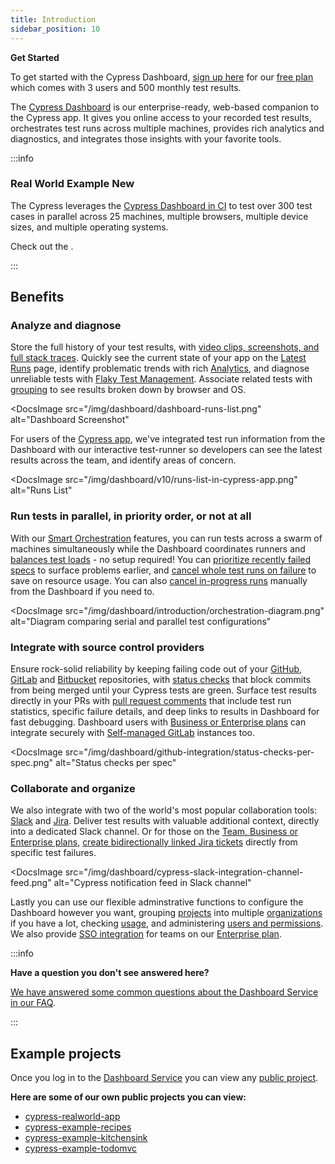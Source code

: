 ```yaml
---
title: Introduction
sidebar_position: 10
---
```


<Alert type="success">

<strong class="alert-header"><Icon name="star"></Icon> Get Started</strong>

To get started with the Cypress Dashboard,
[sign up here](https://dashboard.cypress.io/signup) for our
[free plan](https://www.cypress.io/pricing) which comes with 3 users and 500
monthly test results.

</Alert>

The [Cypress Dashboard](https://on.cypress.io/dashboard) is our
enterprise-ready, web-based companion to the Cypress app. It gives you online
access to your recorded test results, orchestrates test runs across multiple
machines, provides rich analytics and diagnostics, and integrates those insights
with your favorite tools.

<!-- textlint-disable -->

<DocsVideo src="https://youtube.com/embed/ezp60FUnjGg"></DocsVideo>

<!-- textlint-enable -->

:::info

### <Icon name="graduation-cap" /> Real World Example <Badge type="success">New</Badge>

The Cypress <Icon name="github" inline="true" contentType="rwa" /> leverages the
[Cypress Dashboard in CI](https://dashboard.cypress.io/projects/7s5okt) to test
over 300 test cases in parallel across 25 machines, multiple browsers, multiple
device sizes, and multiple operating systems.

Check out the
<Icon name="github" inline="true" callout="Real World App Dashboard" url="https://dashboard.cypress.io/projects/7s5okt" />.

:::

## Benefits

### Analyze and diagnose

Store the full history of your test results, with
[video clips, screenshots, and full stack traces](/guides/dashboard/runs#Test-failures).
Quickly see the current state of your app on the
[Latest Runs](/guides/dashboard/runs) page, identify problematic trends with
rich [Analytics](/guides/dashboard/analytics), and diagnose unreliable tests
with [Flaky Test Management](/guides/dashboard/flaky-test-management). Associate
related tests with
[grouping](/guides/guides/parallelization#Grouping-by-browser) to see results
broken down by browser and OS.

<DocsImage
  src="/img/dashboard/dashboard-runs-list.png"
  alt="Dashboard Screenshot"
></DocsImage>

For users of the [Cypress app](/guides/core-concepts/cypress-app), we've
integrated test run information from the Dashboard with our interactive
test-runner so developers can see the latest results across the team, and
identify areas of concern.

<DocsImage
  src="/img/dashboard/v10/runs-list-in-cypress-app.png"
  alt="Runs List"
></DocsImage>


### Run tests in parallel, in priority order, or not at all

With our [Smart Orchestration](/guides/dashboard/smart-orchestration) features,
you can run tests across a swarm of machines simultaneously while the Dashboard
coordinates runners and
[balances test loads](/guides/guides/parallelization#Balance-strategy) - no
setup required! You can
[prioritize recently failed specs](/guides/dashboard/smart-orchestration#Run-failed-specs-first)
to surface problems earlier, and
[cancel whole test runs on failure](/guides/dashboard/smart-orchestration#Cancel-test-run-when-a-test-fails)
to save on resource usage. You can also
[cancel in-progress runs](/guides/dashboard/runs#Cancel-run) manually from the
Dashboard if you need to.

<DocsImage
  src="/img/dashboard/introduction/orchestration-diagram.png"
  alt="Diagram comparing serial and parallel test configurations"
></DocsImage>

### Integrate with source control providers

Ensure rock-solid reliability by keeping failing code out of your
[GitHub](https://github.com), [GitLab](https://gitlab.com) and
[Bitbucket](https://bitbucket.org) repositories, with
[status checks](/guides/dashboard/github-integration#Status-checks) that block
commits from being merged until your Cypress tests are green. Surface test
results directly in your PRs with
[pull request comments](/guides/dashboard/github-integration#Pull-request-comments)
that include test run statistics, specific failure details, and deep links to
results in Dashboard for fast debugging. Dashboard users with
[Business or Enterprise plans](https://www.cypress.io/pricing/) can integrate
securely with
[Self-managed GitLab](https://docs.gitlab.com/ee/subscriptions/self_managed/)
instances too.

<DocsImage
  src="/img/dashboard/github-integration/status-checks-per-spec.png"
  alt="Status checks per spec"
></DocsImage>

### Collaborate and organize

We also integrate with two of the world's most popular collaboration tools:
[Slack](https://slack.com/) and [Jira](https://www.atlassian.com/software/jira).
Deliver test results with valuable additional context, directly into a dedicated
Slack channel. Or for those on the
[Team, Business or Enterprise plans](https://www.cypress.io/pricing/),
[create bidirectionally linked Jira tickets](/guides/dashboard/jira-integration#Creating-a-Jira-issue-for-a-test-case)
directly from specific test failures.

<DocsImage
  src="/img/dashboard/cypress-slack-integration-channel-feed.png"
  alt="Cypress notification feed in Slack channel"
></DocsImage>

Lastly you can use our flexible adminstrative functions to configure the
Dashboard however you want, grouping [projects](/guides/dashboard/projects) into
multiple [organizations](/guides/dashboard/organizations) if you have a lot,
checking [usage](/guides/dashboard/organizations#Billing-Usage), and
administering [users and permissions](/guides/dashboard/users#User-roles). We
also provide [SSO integration](/guides/dashboard/organizations#Enterprise-SSO)
for teams on our [Enterprise plan](https://www.cypress.io/pricing/).

:::info

<strong>Have a question you don't see answered here?</strong>

[We have answered some common questions about the Dashboard Service in our FAQ](/faq/questions/dashboard-faq).

:::

## Example projects

Once you log in to the [Dashboard Service](https://on.cypress.io/dashboard) you
can view any [public project](/guides/dashboard/projects#Public-vs-Private).

**Here are some of our own public projects you can view:**

- [<Icon name="folder-open" /> cypress-realworld-app](https://dashboard.cypress.io/projects/7s5okt)
- [<Icon name="folder-open" /> cypress-example-recipes](https://dashboard.cypress.io/#/projects/6p53jw)
- [<Icon name="folder-open" /> cypress-example-kitchensink](https://dashboard.cypress.io/#/projects/4b7344)
- [<Icon name="folder-open" /> cypress-example-todomvc](https://dashboard.cypress.io/#/projects/245obj)
